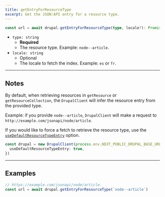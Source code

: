 ```yaml
---
title: getEntryForResourceType
excerpt: Get the JSON:API entry for a resource type.
---
```


```ts
const url = await drupal.getEntryForResourceType(type, locale?): Promise<string>
```

- `type: string`
  - **Required**
  - The resource type. Example: `node--article`.
- `locale: string`
  - Optional
  - The locale to fetch the index. Example: `es` or `fr`.

---

## Notes

By default, when retrieving resources in `getResource` or `getResourceCollection`, the `DrupalClient` will infer the resource entry from the provided type.

Example: if you provide `node--article`, `DrupalClient` will make a request to `http://example.com/jsonapi/node/article`.

If you would like to force a fetch to retrieve the resource type, use the [`useDefaultResourceTypeEntry`](/docs/configuration#usedefaultresourcetypeentry) option.

```ts
const drupal = new DrupalClient(process.env.NEXT_PUBLIC_DRUPAL_BASE_URL, {
  useDefaultResourceTypeEntry: true,
})
```

---

## Examples

```ts
// https://example.com/jsonapi/node/article.
const url = await drupal.getEntryForResourceType(`node--article`)
```
